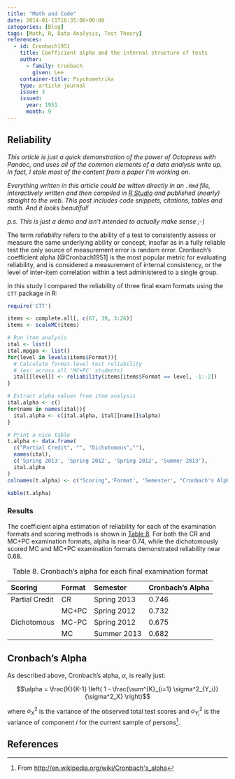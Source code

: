 ```yaml
---
title: "Math and Code"
date: 2014-01-11T16:35:00+00:00
categories: [Blog]
tags: [Math, R, Data Analysis, Test Theory]
references:
  - id: Cronbach1951
    title: Coefficient alpha and the internal structure of tests
    author:
      - family: Cronbach
        given: Lee
    container-title: Psychometrika
    type: article-journal
    issue: 3
    issued:
      year: 1951
      month: 9
---
```


## Reliability

*This article is just a quick demonstration of the power of Octopress with Pandoc, and uses all of the common elements of a data analysis write up. In fact, I stole most of the content from a paper I'm working on.*

*Everything written in this article could be witten directly in an `.Rmd` file, interactively written and then compiled in [R Studio](http://rstudio.org) and published (nearly) straight to the web. This post includes code snippets, citations, tables and math. And it looks beautiful!*

*p.s. This is just a demo and isn't intended to actually make sense ;-)*

The term *reliability* refers to the ability of a test to consistently assess or measure the same underlying ability or concept, insofar as in a fully reliable test the only source of measurement error is random error.
Cronbach's coefficient alpha [@Cronbach1951] is the most popular metric for evaluating reliability, and is considered a measurement of internal consistency, or the level of inter-item correlation within a test administered to a single group.

In this study I compared the reliability of three final exam formats using the `CTT` package in R:

```r
require('CTT')

items <- complete.all[, c(67, 39, 3:26)]
items <- scaleMC(items)

# Run item analysis
ital <- list()
ital.mpgpa <- list()
for(level in levels(items$Format)){
  # Calculate format-level test reliability 
  # (ex: across all 'MC+PC' students)
  ital[[level]] <- reliability(items[items$Format == level, -1:-2])
}

# Extract alpha values from item analysis
ital.alpha <- c()
for(name in names(ital)){
  ital.alpha <- c(ital.alpha, ital[[name]]$alpha)
}

# Print a nice table
t.alpha <- data.frame(
  c("Partial Credit", "", "Dichotomous",""),
  names(ital),
  c('Spring 2013', 'Spring 2012', 'Spring 2012', 'Summer 2013'), 
  ital.alpha
)
colnames(t.alpha) <- c("Scoring",'Format', 'Semester', "Cronbach's Alpha")

kable(t.alpha)
```

### Results

The coefficient alpha estimation of reliability for each of the examination formats and scoring methods is shown in [Table 8](#t.cronbach).
For both the CR and MC+PC examination formats, alpha is near 0.74, while the dichotomously scored MC and MC+PC examination formats demonstrated reliability near 0.68.

|Scoring         |Format  |Semester     |Cronbach's Alpha  |
|:---------------|:-------|:------------|:-----------------|
|Partial Credit  |CR      |Spring 2013  |0.746             |
|                |MC+PC   |Spring 2012  |0.732             |
|Dichotomous     |MC-PC   |Spring 2012  |0.675             |
|                |MC      |Summer 2013  |0.682             |

Table: Table 8. Cronbach's alpha for each final examination format
<a id="t.cronbach"></a>


## Cronbach's Alpha

As described above, Cronbach's alpha, $\alpha$, is really just:

$$\alpha = \frac{K}{K-1} \left( 1 - \frac{\sum^{K}_{i=1} \sigma^2_{Y_i}}{\sigma^2_X} \right)$$

where $\sigma^2_X$ is the variance of the observed total test scores and $\sigma^2_{Y_i}$ is the variance of component $i$ for the current sample of persons[^1].

[^1]: From <http://en.wikipedia.org/wiki/Cronbach's_alpha>

## References